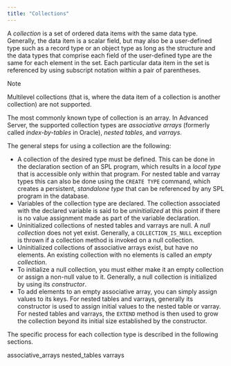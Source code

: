 ```yaml
---
title: "Collections"
---
```


<div id="collections" class="registered_link"></div>


A *collection* is a set of ordered data items with the same data type. Generally, the data item is a scalar field, but may also be a user-defined type such as a record type or an object type as long as the structure and the data types that comprise each field of the user-defined type are the same for each element in the set. Each particular data item in the set is referenced by using subscript notation within a pair of parentheses.

<div class="note">

<div class="title">

Note

</div>

Multilevel collections (that is, where the data item of a collection is another collection) are not supported.

</div>

The most commonly known type of collection is an array. In Advanced Server, the supported collection types are *associative arrays* (formerly called *index-by-tables* in Oracle), *nested tables*, and *varrays*.

The general steps for using a collection are the following:

  - A collection of the desired type must be defined. This can be done in the declaration section of an SPL program, which results in a *local type* that is accessible only within that program. For nested table and varray types this can also be done using the `CREATE TYPE` command, which creates a persistent, *standalone type* that can be referenced by any SPL program in the database.
  - Variables of the collection type are declared. The collection associated with the declared variable is said to be *uninitialized* at this point if there is no value assignment made as part of the variable declaration.
  - Uninitialized collections of nested tables and varrays are null. A *null collection* does not yet exist. Generally, a `COLLECTION_IS_NULL` exception is thrown if a collection method is invoked on a null collection.
  - Uninitialized collections of associative arrays exist, but have no elements. An existing collection with no elements is called an *empty collection*.
  - To initialize a null collection, you must either make it an empty collection or assign a non-null value to it. Generally, a null collection is initialized by using its *constructor*.
  - To add elements to an empty associative array, you can simply assign values to its keys. For nested tables and varrays, generally its constructor is used to assign initial values to the nested table or varray. For nested tables and varrays, the `EXTEND` method is then used to grow the collection beyond its initial size established by the constructor.

The specific process for each collection type is described in the following sections.

<div class="toctree" data-maxdepth="3">

associative_arrays nested_tables varrays

</div>
